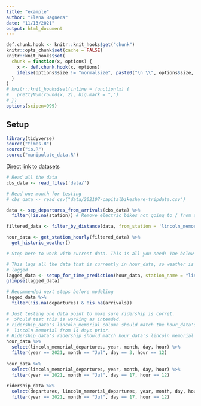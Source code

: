 ```yaml
---
title: "example"
author: "Elena Bagnera"
date: "11/13/2021"
output: html_document
---
```


```r
def.chunk.hook <- knitr::knit_hooks$get("chunk")
knitr::opts_chunk$set(cache = FALSE)
knitr::knit_hooks$set(
  chunk = function(x, options) {
    x <- def.chunk.hook(x, options)
    ifelse(options$size != "normalsize", paste0("\n \\", options$size, "\n\n", x, "\n\n \\normalsize"), x)
  }
)
# knitr::knit_hooks$set(inline = function(x) {
#   prettyNum(round(x, 2), big.mark = ",")
# })
options(scipen=999)
```


\begin{center}
\Huge{PPOL 670 | Final Project}

\Huge{Example}
\end{center}

\vspace{0.1in}

## Setup
```r
library(tidyverse)
source("times.R")
source("io.R")
source("manipulate_data.R")
```


[Direct link to datasets](https://s3.amazonaws.com/capitalbikeshare-data/)

```r

# Read all the data
cbs_data <- read_files('data/')

# Read one month for testing
# cbs_data <- read_csv("data/202107-capitalbikeshare-tripdata.csv")

data <- sep_departures_from_arrivals(cbs_data) %>% 
  filter(!is.na(station)) # Remove electric bikes not going to / from a station

filtered_data <- filter_by_distance(data, from_station = 'lincoln_memorial', distance_m = 800)

hour_data <- get_station_hourly(filtered_data) %>% 
  get_historic_weather()

# Stop here to work with current data. This is all you need! The below code sets up the data for time predictions at a given station and adds other predictors
```


```r
# This lags all the data that is currently in hour_data, so weather is also 14 day
# lagged
lagged_data <- setup_for_time_prediction(hour_data, station_name = "lincoln_memorial")
glimpse(lagged_data)

# Recommended next steps before modeling
lagged_data %>% 
  filter(!is.na(departures) & !is.na(arrivals))
```


```r
# Just testing one data point to make sure ridership is corret.
#  Should test this is working as intended.
# ridership_data's lincoln_memorial column should match the hour_data's 
#  lincoln memorial from 14 days prior.
# Ridership_data's ridership should match hour_data's lincoln memorial from the same date.
hour_data %>% 
  select(lincoln_memorial_departures, year, month, day, hour) %>% 
  filter(year == 2021, month == "Jul", day == 3, hour == 12)
  
hour_data %>% 
  select(lincoln_memorial_departures, year, month, day, hour) %>% 
  filter(year == 2021, month == "Jul", day == 17, hour == 12)
  
ridership_data %>% 
  select(departures, lincoln_memorial_departures, year, month, day, hour) %>% 
  filter(year == 2021, month == "Jul", day == 17, hour == 12)

```
